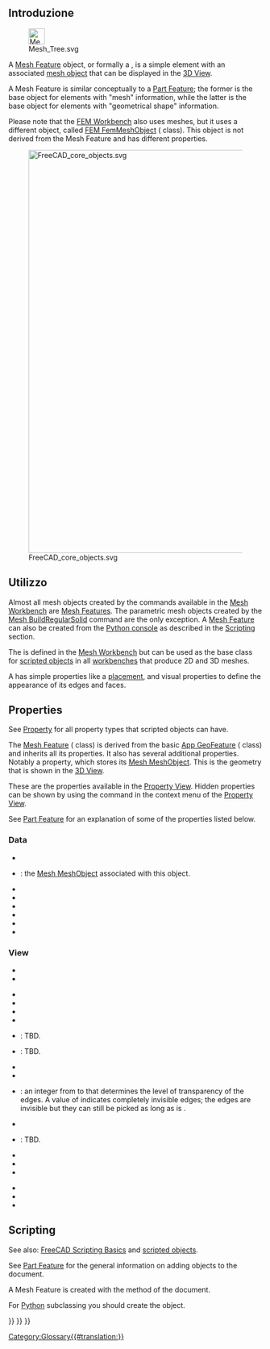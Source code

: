 <languages/>
{{TOCright}}

<span id="Introduction"></span>
== Introduzione ==

[[File:Mesh_Tree.svg|32px]]

A [[Mesh Feature|Mesh Feature]] object, or formally a {{incode|Mesh::Feature}}, is a simple element with an associated [[Mesh_MeshObject|mesh object]] that can be displayed in the [[3D_View|3D View]].

A Mesh Feature is similar conceptually to a [[Part_Feature|Part Feature]]; the former is the base object for elements with "mesh" information, while the latter is the base object for elements with "geometrical shape" information.

Please note that the [[FEM_Workbench|FEM Workbench]] also uses meshes, but it uses a different object, called [[FEM_Mesh|FEM FemMeshObject]] ({{incode|Fem::FemMeshObject}} class). This object is not derived from the Mesh Feature and has different properties.

[[File:FreeCAD_core_objects.svg|800px]]

{{Caption|Simplified diagram of the relationships between the core objects in FreeCAD}}

<span id="Usage"></span>
==Utilizzo==

Almost all mesh objects created by the commands available in the [[Mesh_Workbench|Mesh Workbench]] are [[Mesh_Feature|Mesh Features]]. The parametric mesh objects created by the [[Mesh_BuildRegularSolid|Mesh BuildRegularSolid]] command are the only exception. A [[Mesh_Feature|Mesh Feature]] can also be created from the [[Python_console|Python console]] as described in the [[#Scripting|Scripting]] section.

The {{incode|Mesh::Feature}} is defined in the [[Mesh_Workbench|Mesh Workbench]] but can be used as the base class for [[Scripted_objects|scripted objects]] in all [[Workbenches|workbenches]] that produce 2D and 3D meshes.

A {{incode|Mesh::Feature}} has simple properties like a [[Placement|placement]], and visual properties to define the appearance of its edges and faces.

== Properties ==

See [[Property|Property]] for all property types that scripted objects can have.

The [[Mesh_Feature|Mesh Feature]] ({{incode|Mesh::Feature}} class) is derived from the basic [[App_GeoFeature|App GeoFeature]] ({{incode|App::GeoFeature}} class) and inherits all its properties. It also has several additional properties. Notably a {{PropertyData|Mesh}} property, which stores its [[Mesh_MeshObject|Mesh MeshObject]]. This is the geometry that is shown in the [[3D_View|3D View]].

These are the properties available in the [[Property_View|Property View]]. Hidden properties can be shown by using the {{MenuCommand|Show hidden}} command in the context menu of the [[Property_View|Property View]].

See [[Part_Feature#Properties|Part Feature]] for an explanation of some of the properties listed below.

=== Data ===

{{TitleProperty|Base}}

* {{PropertyData|Proxy|PythonObject|Hidden}}
* {{PropertyData|Mesh|MeshKernel}}: the [[Mesh_MeshObject|Mesh MeshObject]] associated with this object.
* {{PropertyData|Placement|Placement}}
* {{PropertyData|_ Element Map Version|String|Hidden}}
* {{PropertyData|Label|String}}
* {{PropertyData|Label2|String|Hidden}}
* {{PropertyData|Expression Engine|ExpressionEngine|Hidden}}
* {{PropertyData|Visibility|Bool|Hidden}}

=== View ===

{{TitleProperty|Base}}

* {{PropertyView|Proxy|PythonObject|Hidden}}
* {{PropertyView|Transform Origin|Placement|Hidden}}

{{TitleProperty|Display Options}}

* {{PropertyView|Bounding Box|Bool}}
* {{PropertyView|Display Mode|Enumeration}}
* {{PropertyView|Show In Tree|Bool}}
* {{PropertyView|Visibility|Bool}}

{{TitleProperty|Object Style}}

* {{PropertyView|Coloring|Bool|Hidden}}: TBD.
* {{PropertyView|Crease Angle|FloatConstraint}}: TBD.
* {{PropertyView|Lighting|Enumeration}}
* {{PropertyView|Line Color|Color}}
* {{PropertyView|Line Transparency|Percent}}: an integer from {{value|0}} to {{value|100}} that determines the level of transparency of the edges. A value of {{value|100}} indicates completely invisible edges; the edges are invisible but they can still be picked as long as {{PropertyView|Selectable}} is {{TRUE}}.
* {{PropertyView|Line Width|FloatConstraint}}
* {{PropertyView|Open Edges|Bool}}: TBD.
* {{PropertyView|Point Size|FloatConstraint}}
* {{PropertyView|Shape Appearance|MaterialList}}
* {{PropertyView|Transparency|Percent}}

{{TitleProperty|Selection}}

* {{PropertyView|On Top When Selected|Enumeration}}
* {{PropertyView|Selectable|Bool}}
* {{PropertyView|Selection Style|Enumeration}}

== Scripting ==

See also: [[FreeCAD_Scripting_Basics|FreeCAD Scripting Basics]] and [[Scripted_objects|scripted objects]].

See [[Part_Feature|Part Feature]] for the general information on adding objects to the document.

A Mesh Feature is created with the {{incode|addObject()}} method of the document.

{{Code|code=
import FreeCAD as App

doc = App.newDocument()
obj = App.ActiveDocument.addObject("Mesh::Feature", "Name")
obj.Label = "Custom label"
}}

For [[Python|Python]] subclassing you should create the {{incode|Mesh::FeaturePython}} object.

{{Code|code=
import FreeCAD as App

doc = App.newDocument()
obj = App.ActiveDocument.addObject("Mesh::FeaturePython", "Name")
obj.Label = "Custom label"
}}


{{Mesh_Tools_navi{{#translation:}}}}
{{Document_objects_navi{{#translation:}}}}
{{Userdocnavi{{#translation:}}}}
[[Category:Glossary{{#translation:}}]]